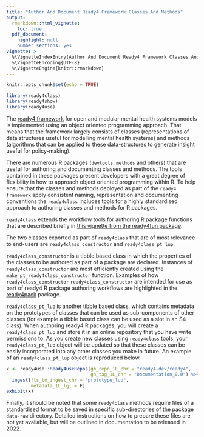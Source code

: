 ```yaml
---
title: "Author And Document Ready4 Framework Classes And Methods"
output: 
  rmarkdown::html_vignette:
    toc: true
  pdf_document:
    highlight: null
    number_sections: yes
vignette: >
  %\VignetteIndexEntry{Author And Document Ready4 Framework Classes And Methods}
  %\VignetteEncoding{UTF-8}
  %\VignetteEngine{knitr::rmarkdown}
---
```

```r
knitr::opts_chunk$set(echo = TRUE)
```
```r
library(ready4class)
library(ready4show)
library(ready4use)
```

The [ready4 framework](https://www.ready4-dev.com/) for open and modular mental health systems models is implemented using an object oriented programming approach. That means that the framework largely consists of classes (representations of data structures useful for modelling mental health systems) and methods (algorithms that can be applied to these data-structures to generate insight useful for policy-making).

There are numerous R packages (`devtools`, `methods` and others) that are useful for authoring and documenting classes and methods. The tools contained in these packages present developers with a great degree of flexibility in how to approach object oriented programming within R. To help ensure that the classes and methods deployed as part of the `ready4 framework` apply consistent naming, representation and documenting conventions the `ready4class` includes tools for a highly standardised approach to authoring classes and methods for R packages.

`ready4class` extends the workflow tools for authoring R package functions that are described briefly in [this vignette from the ready4fun package](https://ready4-dev.github.io/ready4fun/articles/V_01.html).

The two classes exported as part of `ready4class` that are of most relevance to end-users are `ready4class_constructor` and `ready4class_pt_lup`. 

`ready4class_constructor` is a tibble based class in which the properties of the classes to be authored as part of a package are declared. Instances of `ready4class_constructor` are most efficiently created using the `make_pt_ready4class_constructor` function. Examples of how `ready4class_constructor` `ready4class_constructor` are intended for use as part of ready4 R package authoring workflows are highlighted in the [ready4pack](https://ready4-dev.github.io/ready4pack/) package.

`ready4class_pt_lup` is another tibble based class, which contains metadata on the prototypes of classes that can be used as sub-components of other classes (for example a tibble based class can be used as a slot in an S4 class). When authoring ready4 R packages, you will create a `ready4class_pt_lup` and store it in an online repository that you have write permissions to. As you create new classes using `ready4class` tools, your `ready4class_pt_lup` object will be updated so that these classes can be easily incorporated into any other classes you make in future. An example of an `ready4class_pt_lup` object is reproduced below.

```r
x <- ready4use::Ready4useRepos(gh_repo_1L_chr = "ready4-dev/ready4",
                               gh_tag_1L_chr = "Documentation_0.0") %>%
  ingest(fls_to_ingest_chr = "prototype_lup",
         metadata_1L_lgl = F) 
exhibit(x)
```

Finally, it should be noted that some `ready4class` methods require files of a standardised format to be saved in specific sub-directories of the package `data-raw` directory. Detailed instructions on how to prepare these files are not yet available, but will be outlined in documentation to be released in 2022.

